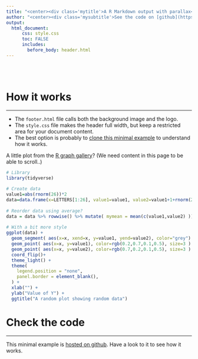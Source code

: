 ```yaml
---
title: "<center><div class='mytitle'>A R Markdown output with parallax</div></center>"
author: "<center><div class='mysubtitle'>See the code on [github](https://github.com/holtzy/R-Markdown-Parallax)</div></center>"
output:
  html_document:
      css: style.css
      toc: FALSE
      includes: 
        before_body: header.html
---
```


<br><br>

<div class="mycontent">


# How it works
***

- The `footer.html` file calls both the background image and the logo. 
- The `style.css` file makes the header full width, but keep a restricted area for your document content.
- The best option is probably to [clone this minimal example](https://github.com/holtzy/R-Markdown-Parallax) to understand how it works.

A little plot from the [R graph gallery](https:www.r-graph-gallery.com)? (We need content in this page to be able to scroll..)
```r
# Library
library(tidyverse)
 
# Create data
value1=abs(rnorm(26))*2
data=data.frame(x=LETTERS[1:26], value1=value1, value2=value1+1+rnorm(26, sd=1) )
 
# Reorder data using average?
data = data %>% rowwise() %>% mutate( mymean = mean(c(value1,value2) )) %>% arrange(mymean) %>% mutate(x=factor(x, x))
 
# With a bit more style
ggplot(data) +
  geom_segment( aes(x=x, xend=x, y=value1, yend=value2), color="grey") +
  geom_point( aes(x=x, y=value1), color=rgb(0.2,0.7,0.1,0.5), size=3 ) +
  geom_point( aes(x=x, y=value2), color=rgb(0.7,0.2,0.1,0.5), size=3 ) +
  coord_flip()+
  theme_light() +
  theme(
    legend.position = "none",
    panel.border = element_blank(),
  ) +
  xlab("") +
  ylab("Value of Y") +
  ggtitle("A random plot showing random data")
```





# Check the code
***

This minimal example is [hosted on github](https://github.com/holtzy/R-Markdown-Parallax). Have a look to it to see how it works.

<br><br><br>
</div>
